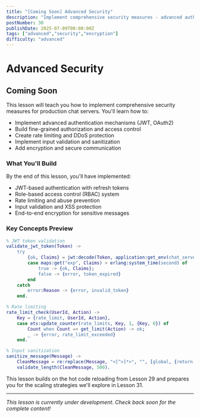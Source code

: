 ```yaml
---
title: "[Coming Soon] Advanced Security"
description: "Implement comprehensive security measures - advanced authentication, authorization, rate limiting, and input validation for production chat servers"
postNumber: 30
publishDate: 2025-07-09T00:00:00Z
tags: ["advanced","security","encryption"]
difficulty: "advanced"
---
```


# Advanced Security

## Coming Soon

This lesson will teach you how to implement comprehensive security measures for production chat servers. You'll learn how to:

- Implement advanced authentication mechanisms (JWT, OAuth2)
- Build fine-grained authorization and access control
- Create rate limiting and DDoS protection
- Implement input validation and sanitization
- Add encryption and secure communication

### What You'll Build

By the end of this lesson, you'll have implemented:
- JWT-based authentication with refresh tokens
- Role-based access control (RBAC) system
- Rate limiting and abuse prevention
- Input validation and XSS protection
- End-to-end encryption for sensitive messages

### Key Concepts Preview

```erlang
% JWT token validation
validate_jwt_token(Token) ->
    try
        {ok, Claims} = jwt:decode(Token, application:get_env(chat_server, jwt_secret)),
        case maps:get("exp", Claims) > erlang:system_time(second) of
            true -> {ok, Claims};
            false -> {error, token_expired}
        end
    catch
        error:Reason -> {error, invalid_token}
    end.

% Rate limiting
rate_limit_check(UserId, Action) ->
    Key = {rate_limit, UserId, Action},
    case ets:update_counter(rate_limits, Key, 1, {Key, 0}) of
        Count when Count =< get_limit(Action) -> ok;
        _ -> {error, rate_limit_exceeded}
    end.

% Input sanitization
sanitize_message(Message) ->
    CleanMessage = re:replace(Message, "<[^>]*>", "", [global, {return, binary}]),
    validate_length(CleanMessage, 500).
```

This lesson builds on the hot code reloading from Lesson 29 and prepares you for the scaling strategies we'll explore in Lesson 31.

---

_This lesson is currently under development. Check back soon for the complete content!_